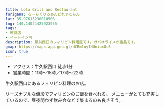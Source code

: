 ```yaml
---
title: Lola Grill and Restaurant
furigana: ろーらぐりるあんどれすとらん
lat: 35.97613230010506
lng: 140.14024425923955
tags:
- 飲食店
- イートイン可
description: 駅前西口のフィリピン料理屋です。ガパオライスが絶品です。
gmap: https://maps.app.goo.gl/dCRm1oy1HUniox8c6
icon: true
---
```


<LinkedImage
  basename="hamyu044/lola-lunch"
/>

- アクセス：牛久駅西口 徒歩1分
- 営業時間：11時～15時／17時～22時

牛久駅西口にあるフィリピン料理のお店。

リーズナブルな値段でフィリピンのご飯を食べれる。
メニューがとても充実しているので、昼夜問わず飲み会などで集まるのも良さそう。

<LinkedImage
  basename="hamyu044/lola-signboard"
/>

